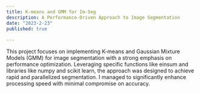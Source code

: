 ```yaml
---
title: K-means and GMM for Im-Seg
description: A Performance-Driven Approach to Image Segmentation
date: "2023-2-23"
published: true
  
---
```


This project focuses on implementing K-means and Gaussian Mixture Models (GMM) for image segmentation with a strong emphasis on performance optimization. Leveraging specific functions like einsum and libraries like numpy and scikit learn, the approach was designed to achieve rapid and parallelized segmentation. I managed to significantly enhance processing speed with minimal compromise on accuracy. 